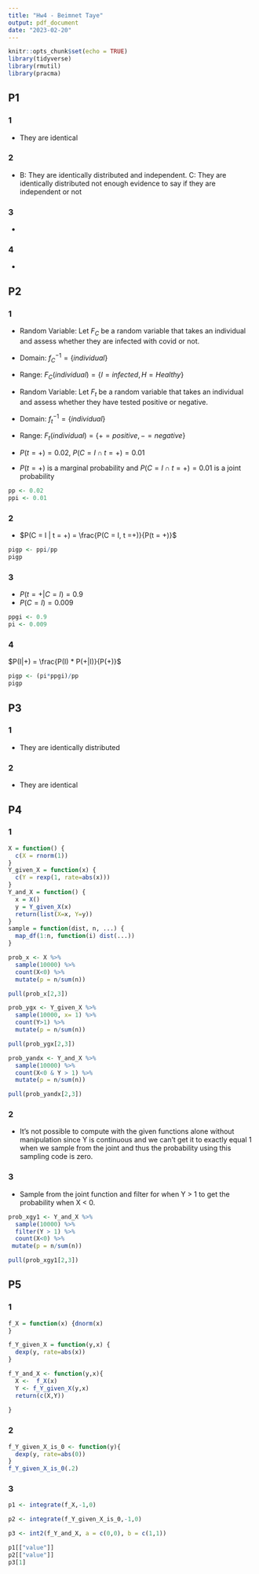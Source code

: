 ```yaml
---
title: "Hw4 - Beimnet Taye"
output: pdf_document
date: "2023-02-20"
---
```


```r
knitr::opts_chunk$set(echo = TRUE)
library(tidyverse)
library(rmutil)
library(pracma)
```

## P1

### 1
  - They are identical 
  
### 2
  - B: They are identically distributed and independent.
  C: They are identically distributed not enough evidence to say if they are independent or not
  
### 3
  - 
  
### 4
  - 
  
  
## P2

### 1
  - Random Variable: Let $F_C$ be a random variable that takes an individual and assess whether they are infected with covid or not.
  - Domain: $f^{-1}_C = \{individual\}$
  - Range: $F_C(individual) = \{I = infected, H = Healthy\}$
  - Random Variable: Let $F_t$ be a random variable that takes an individual and assess whether they have tested positive or negative.
  - Domain: $f^{-1}_t = \{individual\}$
  - Range: $F_t(individual) = \{+ = positive, - = negative \}$
  
- $P(t =+) = 0.02 \text{, } P(C = I\cap t = +) = 0.01$
  
- $P(t =+)$ is a marginal probability and $P(C = I\cap t = +) = 0.01$ is a joint probability

```r
pp <- 0.02
ppi <- 0.01
```


### 2

- $P(C = I | t = +) = \frac{P(C = I, t =+)}{P(t = +)}$

```r
pigp <- ppi/pp
pigp
```
### 3

  - $P(t = +|C=I) = 0.9$
  - $P(C = I) = 0.009$
```r
ppgi <- 0.9
pi <- 0.009
```

  
### 4
$P(I|+) = \frac{P(I) * P(+|I)}{P(+)}$
```r
pigp <- (pi*ppgi)/pp
pigp
```


## P3

### 1
  - They are identically distributed
  
### 2
  - They are identical
  
## P4

### 1
```r
X = function() {
  c(X = rnorm(1))
}
Y_given_X = function(x) {
  c(Y = rexp(1, rate=abs(x)))
}
Y_and_X = function() {
  x = X()
  y = Y_given_X(x)
  return(list(X=x, Y=y))
}
sample = function(dist, n, ...) {
  map_df(1:n, function(i) dist(...))
}

prob_x <- X %>% 
  sample(10000) %>% 
  count(X<0) %>% 
  mutate(p = n/sum(n))

pull(prob_x[2,3])

prob_ygx <- Y_given_X %>% 
  sample(10000, x= 1) %>% 
  count(Y>1) %>% 
  mutate(p = n/sum(n))

pull(prob_ygx[2,3])

prob_yandx <- Y_and_X %>% 
  sample(10000) %>% 
  count(X<0 & Y > 1) %>% 
  mutate(p = n/sum(n))

pull(prob_yandx[2,3])
```

### 2
  - It's not possible to compute with the given functions alone without manipulation since Y is continuous and we can't get it to exactly equal 1 when we sample from the joint and thus the probability using this sampling code is zero.

### 3
  - Sample from the joint function and filter for when Y > 1 to get the probability when X < 0.
```r
prob_xgy1 <- Y_and_X %>% 
  sample(10000) %>% 
  filter(Y > 1) %>%
  count(X<0) %>% 
 mutate(p = n/sum(n))

pull(prob_xgy1[2,3])
```


## P5

### 1
```r
f_X = function(x) {dnorm(x)
}

f_Y_given_X = function(y,x) {
  dexp(y, rate=abs(x))
}

f_Y_and_X <- function(y,x){
  X <-  f_X(x)
  Y <- f_Y_given_X(y,x)
  return(c(X,Y))
  
}
```

### 2
```r
f_Y_given_X_is_0 <- function(y){
  dexp(y, rate=abs(0))
}
f_Y_given_X_is_0(.2)
```

### 3
```r
p1 <- integrate(f_X,-1,0)

p2 <- integrate(f_Y_given_X_is_0,-1,0)

p3 <- int2(f_Y_and_X, a = c(0,0), b = c(1,1))

p1[["value"]]
p2[["value"]]
p3[1]
```

